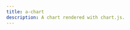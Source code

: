 ```yaml
---
title: a-chart
description: A chart rendered with chart.js.
---
```



<Pills>
  <Lit />
  <Pill href="https://www.chartjs.org/docs/latest/" label="Chart.js" />
</Pills>

<Elements />

<div class="not-content">

  <a-chart
    type="bar"
    width="600"
    height="300"
    class="h-[300px] aspect-[2/1] text-black stroke-black/5 dark:stroke-white/5 dark:text-white"
    src="/atrium/chart-data.json"
  />

</div>

<TypeDoc source="../packages/elements/packages/chart" symbol="ChartElement" />
